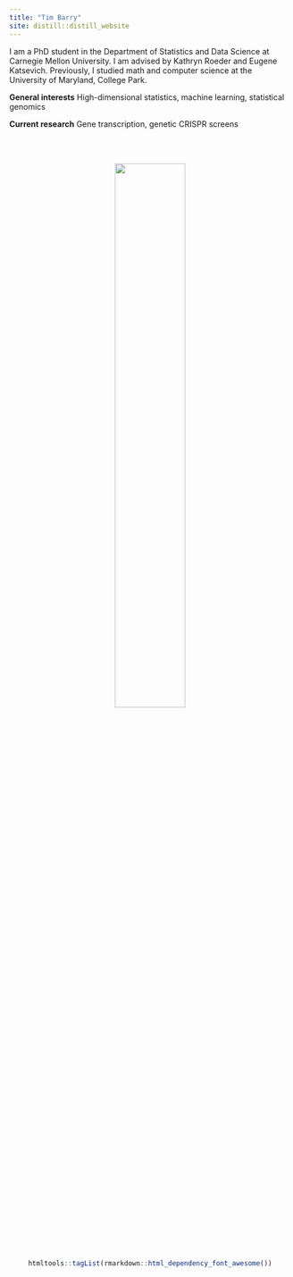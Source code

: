 ```yaml
---
title: "Tim Barry"
site: distill::distill_website
---
```


I am a PhD student in the Department of Statistics and Data Science at Carnegie Mellon University. I am advised by Kathryn Roeder and Eugene Katsevich. Previously, I studied math and computer science at the University of Maryland, College Park.

**General interests** High-dimensional statistics, machine learning, statistical genomics

**Current research** Gene transcription, genetic CRISPR screens

<br/>
<br/>
<center>
![](pic_circle.png){#id .class width=50% height=50%}
\center

```r
htmltools::tagList(rmarkdown::html_dependency_font_awesome())
```

[<i class="fa fa-envelope fa-3x"></i>](email.html)
[<i class="fas fa-file fa-3x"></i>](timsResume.pdf)
[<i class="fa fa-github fa-3x"></i>](https://github.com/Timothy-Barry)
